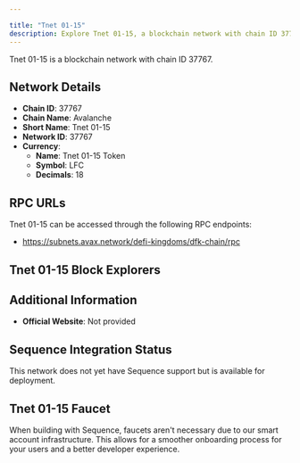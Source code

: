 ```yaml
---

title: "Tnet 01-15"
description: Explore Tnet 01-15, a blockchain network with chain ID 37767. Learn about its native currency, Tnet 01-15 Token, and how to interact with the network.
---
```




Tnet 01-15 is a blockchain network with chain ID 37767.

## Network Details

- **Chain ID**: 37767
- **Chain Name**: Avalanche
- **Short Name**: Tnet 01-15
- **Network ID**: 37767
- **Currency**: 
  - **Name**: Tnet 01-15 Token
  - **Symbol**: LFC
  - **Decimals**: 18

## RPC URLs

Tnet 01-15 can be accessed through the following RPC endpoints:

- https://subnets.avax.network/defi-kingdoms/dfk-chain/rpc

## Tnet 01-15 Block Explorers



## Additional Information

- **Official Website**: Not provided

## Sequence Integration Status

This network does not yet have Sequence support but is available for deployment.

## Tnet 01-15 Faucet

When building with Sequence, faucets aren't necessary due to our smart account infrastructure. This allows for a smoother onboarding process for your users and a better developer experience.
